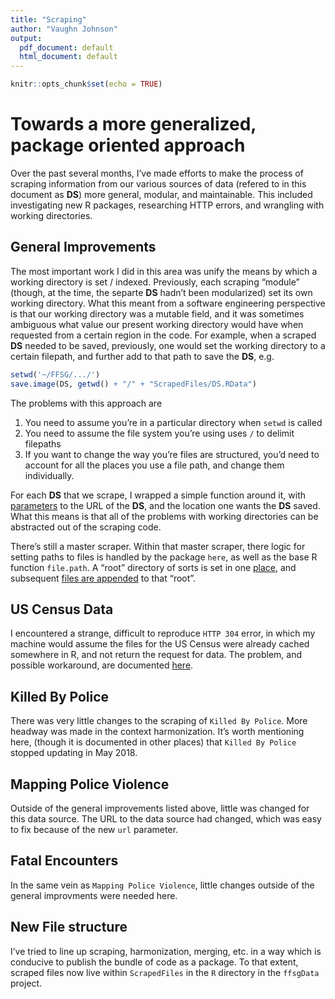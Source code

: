 ```yaml
---
title: "Scraping"
author: "Vaughn Johnson"
output:
  pdf_document: default
  html_document: default
---
```


```r
knitr::opts_chunk$set(echo = TRUE)
```

# Towards a more generalized, package oriented approach
Over the past several months, I've made efforts to make the process of scraping
information from our various sources of data (refered to in this document as
**DS**) more general, modular, and maintainable. This included investigating
new R packages, researching HTTP errors, and wrangling with working directories.

## General Improvements
The most important work I did in this area was unify the means by which a
working directory is set / indexed. Previously, each scraping "module" (though,
at the time, the separte **DS** hadn't been modularized) set its own working
directory. What this meant from a software engineering perspective is that our
working directory was a mutable field, and it was sometimes ambiguous what value
our present working directory would have when requested from a certain region in
the code. For example, when a scraped **DS** needed to be saved, previously,
one would set the working directory to a certain filepath, and further add to
that path to save the **DS**, e.g.

```r
setwd('~/FFSG/.../')
save.image(DS, getwd() + "/" + "ScrapedFiles/DS.RData")
```

The problems with this approach are

1. You need to assume you're in a particular directory when `setwd` is called
2. You need to assume the file system you're using uses `/` to delimit filepaths
3. If you want to change the way you're files are structured, you'd need to
account for all the places you use a file path, and change them individually.

For each **DS** that we scrape, I wrapped a simple function around it, with
[parameters](https://github.com/statnet/ffsg/blob/c2a68d77df323daea39f5de0e3cb976f1ad63351/Data/ffsgData/R/MakeFEData.R#L31) to the URL of the **DS**, and the location one wants the **DS**
saved. What this means is that all of the problems with working directories
can be abstracted out of the scraping code.

There's still a master scraper. Within that master scraper, there logic for
setting paths to files is handled by the package `here`, as well as the base R
function `file.path`. A "root" directory of sorts is set in one [place](https://github.com/statnet/ffsg/blob/c2a68d77df323daea39f5de0e3cb976f1ad63351/Data/ffsgData/R/MasterScraper.R#L20), and subsequent [files are appended](https://github.com/statnet/ffsg/blob/c2a68d77df323daea39f5de0e3cb976f1ad63351/Data/ffsgData/R/MasterScraper.R#L31) to that "root".


## US Census Data
I encountered a strange, difficult to reproduce `HTTP 304` error, in which my
machine would assume the files for the US Census were already cached somewhere
in R, and not return the request for data. The problem, and possible workaround,
are documented [here](https://github.com/statnet/ffsg/blob/02e6f54d0bd43d9261f4b5adbc1da5f03f31f559/Data/ffsgData/R/MakePopData.R#L55).

## Killed By Police
There was very little changes to the scraping of `Killed By Police`. More
headway was made in the context harmonization. It's worth mentioning here,
(though it is documented in other places) that `Killed By Police` stopped
updating in May 2018.

## Mapping Police Violence
Outside of the general improvements listed above, little was changed for this
data source. The URL to the data source had changed, which was easy to fix
because of the new `url` parameter.

## Fatal Encounters
In the same vein as `Mapping Police Violence`, little changes outside of the
general improvments were needed here.

## New File structure
I've tried to line up scraping, harmonization, merging, etc. in a way which is 
conducive to publish the bundle of code as a package. To that extent, scraped
files now live within `ScrapedFiles` in the `R` directory in the `ffsgData`
project.

